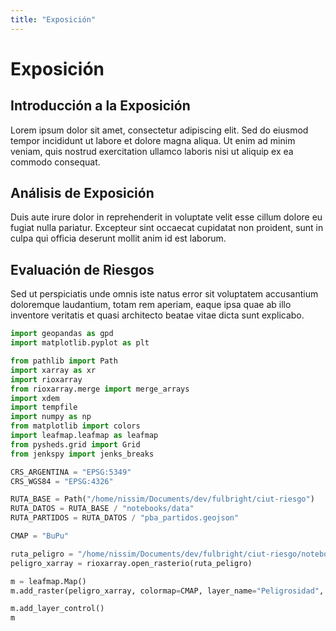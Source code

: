```yaml
---
title: "Exposición"
---
```


# Exposición

## Introducción a la Exposición

Lorem ipsum dolor sit amet, consectetur adipiscing elit. Sed do eiusmod tempor incididunt ut labore et dolore magna aliqua. Ut enim ad minim veniam, quis nostrud exercitation ullamco laboris nisi ut aliquip ex ea commodo consequat.

## Análisis de Exposición

Duis aute irure dolor in reprehenderit in voluptate velit esse cillum dolore eu fugiat nulla pariatur. Excepteur sint occaecat cupidatat non proident, sunt in culpa qui officia deserunt mollit anim id est laborum.

## Evaluación de Riesgos

Sed ut perspiciatis unde omnis iste natus error sit voluptatem accusantium doloremque laudantium, totam rem aperiam, eaque ipsa quae ab illo inventore veritatis et quasi architecto beatae vitae dicta sunt explicabo.

```python
import geopandas as gpd
import matplotlib.pyplot as plt

from pathlib import Path
import xarray as xr
import rioxarray
from rioxarray.merge import merge_arrays
import xdem
import tempfile
import numpy as np
from matplotlib import colors
import leafmap.leafmap as leafmap
from pysheds.grid import Grid
from jenkspy import jenks_breaks

CRS_ARGENTINA = "EPSG:5349"
CRS_WGS84 = "EPSG:4326"

RUTA_BASE = Path("/home/nissim/Documents/dev/fulbright/ciut-riesgo")
RUTA_DATOS = RUTA_BASE / "notebooks/data"
RUTA_PARTIDOS = RUTA_DATOS / "pba_partidos.geojson"

CMAP = "BuPu"

ruta_peligro = "/home/nissim/Documents/dev/fulbright/ciut-riesgo/notebooks/data/peligro_raster_10m.tif"
peligro_xarray = rioxarray.open_rasterio(ruta_peligro)

m = leafmap.Map()
m.add_raster(peligro_xarray, colormap=CMAP, layer_name="Peligrosidad", nodata=peligro_xarray.rio.nodata)

m.add_layer_control()
m
```